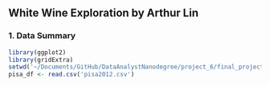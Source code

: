 ## White Wine Exploration by Arthur Lin

### 1. Data Summary

```r
library(ggplot2)
library(gridExtra)
setwd('~/Documents/GitHub/DataAnalystNanodegree/project_6/final_project')
pisa_df <- read.csv('pisa2012.csv')
```